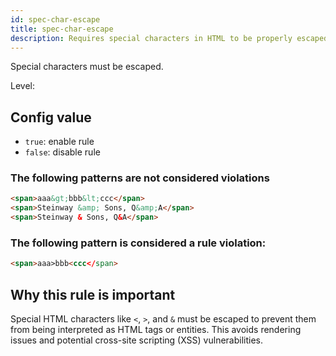 ```yaml
---
id: spec-char-escape
title: spec-char-escape
description: Requires special characters in HTML to be properly escaped to prevent rendering issues.
---
```



Special characters must be escaped.

Level: <Badge text="Error" variant="danger" />

## Config value

- `true`: enable rule
- `false`: disable rule

### The following patterns are **not** considered violations

```html
<span>aaa&gt;bbb&lt;ccc</span>
<span>Steinway &amp; Sons, Q&amp;A</span>
<span>Steinway & Sons, Q&A</span>
```

### The following pattern is considered a rule violation:

```html
<span>aaa>bbb<ccc</span>
```

## Why this rule is important

Special HTML characters like `<`, `>`, and `&` must be escaped to prevent them from being interpreted as HTML tags or entities. This avoids rendering issues and potential cross-site scripting (XSS) vulnerabilities.
